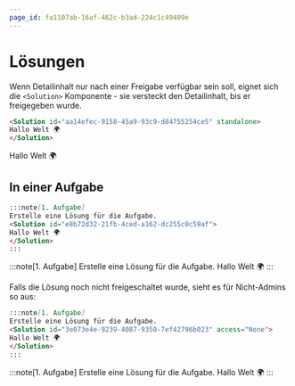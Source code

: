 ```yaml
---
page_id: fa1107ab-16af-462c-b3ad-224c1c49409e
---
```



# Lösungen

Wenn Detailinhalt nur nach einer Freigabe verfügbar sein soll, eignet sich die `<Solution>` Komponente - sie versteckt den Detailinhalt, bis er freigegeben wurde.

```md
<Solution id="aa14efec-9158-45a9-93c9-d84755254ce5" standalone>
Hallo Welt 🌍
</Solution>
```

<BrowserWindow>
<Solution id="aa14efec-9158-45a9-93c9-d84755254ce5" standalone>
Hallo Welt 🌍
</Solution>
</BrowserWindow>

## In einer Aufgabe

```md
:::note[1. Aufgabe]
Erstelle eine Lösung für die Aufgabe.
<Solution id="e8b72d32-21fb-4ced-a162-dc255c0c59af">
Hallo Welt 🌍
</Solution>
:::
```
<BrowserWindow>
:::note[1. Aufgabe]
Erstelle eine Lösung für die Aufgabe.
<Solution id="e8b72d32-21fb-4ced-a162-dc255c0c59af">
Hallo Welt 🌍
</Solution>
:::
</BrowserWindow>

Falls die Lösung noch nicht freigeschaltet wurde, sieht es für Nicht-Admins so aus:

```md
:::note[1. Aufgabe]
Erstelle eine Lösung für die Aufgabe.
<Solution id="3e073e4e-9239-4087-9350-7ef42796b023" access="None">
Hallo Welt 🌍
</Solution>
:::
```

<BrowserWindow>
:::note[1. Aufgabe]
Erstelle eine Lösung für die Aufgabe.
<Solution id="3e073e4e-9239-4087-9350-7ef42796b023" access="None">
Hallo Welt 🌍
</Solution>
:::
</BrowserWindow>
